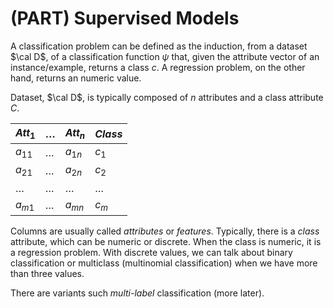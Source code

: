 # (PART) Supervised Models {-}

A classification problem can be defined as the induction, from a dataset $\cal D$, of a classification function $\psi$ that, given the attribute vector of an instance/example, returns a class ${c}$. A regression problem, on the other hand, returns an numeric value.

Dataset, $\cal D$, is typically composed of $n$ attributes and a class attribute $C$. 

| $Att_1$  | ... | $Att_n$  | $Class$ |
|----------|-----| ---------|---------|
| $a_{11}$ | ... | $a_{1n}$ | $c_1$   |
| $a_{21}$ | ... | $a_{2n}$ | $c_2$   |
| ...      | ... | ...      | ...     |
| $a_{m1}$ | ... | $a_{mn}$ | $c_m$   |


Columns are usually called _attributes_ or _features_. Typically, there is a _class_ attribute, which can be numeric or discrete. When the class is numeric, it is a regression problem. With discrete values, we can talk about binary classification or multiclass (multinomial classification) when we have more than three values.


There are variants such _multi-label_ classification (more later).


